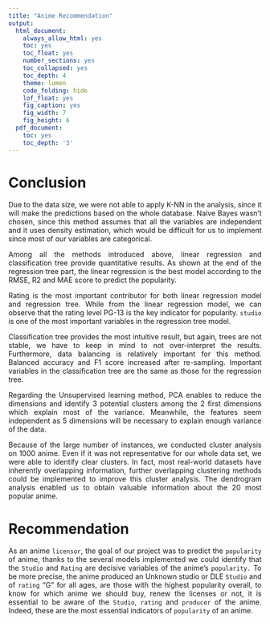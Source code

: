 ```yaml
---
title: "Anime Recommendation"
output:
  html_document:
    always_allow_html: yes
    toc: yes
    toc_float: yes
    number_sections: yes
    toc_collapsed: yes
    toc_depth: 4
    theme: lumen
    code_folding: hide
    lof_float: yes
    fig_caption: yes
    fig_width: 7
    fig_height: 6
  pdf_document:
    toc: yes
    toc_depth: '3'
---
```


# Conclusion

<p style="text-align:justify;">Due to the data size, we were not able to apply K-NN in the analysis, since it will make the predictions based on the whole database. Naive Bayes wasn't chosen, since this method assumes that all the variables are independent and it uses density estimation, which would be difficult for us to implement since most of our variables are categorical.</p>

<p style="text-align:justify;">Among all the methods introduced above, linear regression and classification tree provide quantitative results. As shown at the end of the regression tree part, the linear regression is the best model according to the RMSE, R2 and MAE score to predict the popularity.</p>

<p style="text-align:justify;">Rating is the most important contributor for both linear regression model and regression tree. While from the linear regression model, we can observe that the rating level PG-13 is the key indicator for popularity. `studio` is one of the most important variables in the regression tree model.</p>

<p style="text-align:justify;">Classification tree provides the most intuitive result, but again, trees are not stable, we have to keep in mind to not over-interpret the results. Furthermore, data balancing is relatively important for this method. Balanced accuracy and F1 score increased after re-sampling. Important variables in the classification tree are the same as those for the regression tree.</p>

<p style="text-align:justify;">Regarding the Unsupervised learning method, PCA enables to reduce the dimensions and identify 3 potential clusters among the 2 first dimensions which explain most of the variance. Meanwhile, the features seem independent as 5 dimensions will be necessary to explain enough variance of the data.</p>

<p style="text-align:justify;">Because of the large number of instances, we conducted cluster analysis on 1000 anime. Even if it was not representative for our whole data set, we were able to identify clear clusters. In fact, most real-world datasets have inherently overlapping information, further overlapping clustering methods could be implemented to improve this cluster analysis. The dendrogram analysis enabled us to obtain valuable information about the 20 most popular anime.</p>
 
# Recommendation

<p style="text-align:justify;">As an anime `licensor`, the goal of our project was to predict the `popularity` of anime, thanks to the several models implemented we could identify that the `Studio` and `Rating` are decisive variables of the anime's `popularity.` To be more precise, the anime produced an Unknown studio or DLE `Studio` and of `rating` "G" for all ages, are those with the highest popularity overall, to know for which anime we should buy, renew the licenses or not, it is essential to be aware of the `Studio`, `rating` and `producer` of the anime. Indeed, these are the most essential indicators of `popularity` of an anime.</p>
 
 
 
 